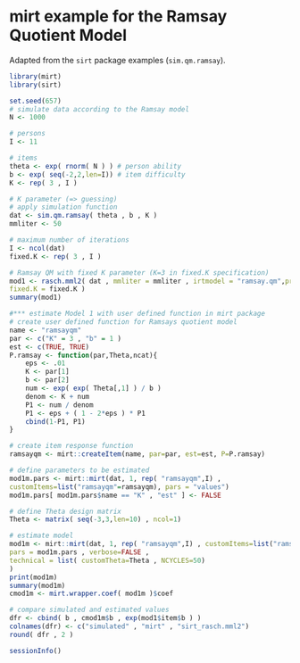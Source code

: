 # mirt example for the Ramsay Quotient Model

Adapted from the `sirt` package  examples (`sim.qm.ramsay`).

```r
library(mirt)
library(sirt)

set.seed(657)
# simulate data according to the Ramsay model
N <- 1000

# persons
I <- 11

# items
theta <- exp( rnorm( N ) ) # person ability
b <- exp( seq(-2,2,len=I)) # item difficulty
K <- rep( 3 , I )

# K parameter (=> guessing)
# apply simulation function
dat <- sim.qm.ramsay( theta , b , K )
mmliter <- 50

# maximum number of iterations
I <- ncol(dat)
fixed.K <- rep( 3 , I )

# Ramsay QM with fixed K parameter (K=3 in fixed.K specification)
mod1 <- rasch.mml2( dat , mmliter = mmliter , irtmodel = "ramsay.qm",progress = FALSE,
fixed.K = fixed.K )
summary(mod1)

#*** estimate Model 1 with user defined function in mirt package
# create user defined function for Ramsays quotient model
name <- "ramsayqm"
par <- c("K" = 3 , "b" = 1 )
est <- c(TRUE, TRUE)
P.ramsay <- function(par,Theta,ncat){
    eps <- .01
    K <- par[1]
    b <- par[2]
    num <- exp( exp( Theta[,1] ) / b )
    denom <- K + num
    P1 <- num / denom
    P1 <- eps + ( 1 - 2*eps ) * P1
    cbind(1-P1, P1)
}

# create item response function
ramsayqm <- mirt::createItem(name, par=par, est=est, P=P.ramsay)

# define parameters to be estimated
mod1m.pars <- mirt::mirt(dat, 1, rep( "ramsayqm",I) ,
customItems=list("ramsayqm"=ramsayqm), pars = "values")
mod1m.pars[ mod1m.pars$name == "K" , "est" ] <- FALSE

# define Theta design matrix
Theta <- matrix( seq(-3,3,len=10) , ncol=1)

# estimate model
mod1m <- mirt::mirt(dat, 1, rep( "ramsayqm",I) , customItems=list("ramsayqm"=ramsayqm ),
pars = mod1m.pars , verbose=FALSE ,
technical = list( customTheta=Theta , NCYCLES=50)
)
print(mod1m)
summary(mod1m)
cmod1m <- mirt.wrapper.coef( mod1m )$coef

# compare simulated and estimated values
dfr <- cbind( b , cmod1m$b , exp(mod1$item$b ) )
colnames(dfr) <- c("simulated" , "mirt" , "sirt_rasch.mml2")
round( dfr , 2 )

sessionInfo()
```
